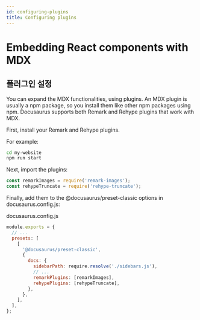 ```yaml
---
id: configuring-plugins
title: Configuring plugins
---
```

# Embedding React components with MDX

## 플러그인 설정
You can expand the MDX functionalities, using plugins. An MDX plugin is usually a npm package, so you install them like other npm packages using npm.
Docusaurus supports both Remark and Rehype plugins that work with MDX.

First, install your Remark and Rehype plugins.

For example:

```bash npm2yarn
cd my-website
npm run start
```

Next, import the plugins:

```js
const remarkImages = require('remark-images');
const rehypeTruncate = require('rehype-truncate');
```
Finally, add them to the @docusaurus/preset-classic options in docusaurus.config.js:

docusaurus.config.js

```js
module.exports = {
  // ...
  presets: [
    [
      '@docusaurus/preset-classic',
      {
        docs: {
          sidebarPath: require.resolve('./sidebars.js'),
          // ...
          remarkPlugins: [remarkImages],
          rehypePlugins: [rehypeTruncate],
        },
      },
    ],
  ],
};
```